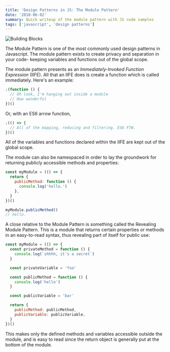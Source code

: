 ```yaml
---
title: 'Design Patterns in JS: The Module Pattern'
date: '2018-06-02'
summary: Quick writeup of the module pattern with JS code samples
tags: ['javascript', 'design patterns']
---
```


![Building Blocks](/static/images/building-blocks.jpg)

The Module Pattern is one of the most commonly used design patterns in Javascript. The module pattern exists to create privacy and separation in your code- keeping variables and functions out of the global scope.

The module pattern presents as an _Immediately-Invoked Function Expression_ (IIFE). All that an IIFE does is create a function which is called immediately. Here's an example:

```js
;(function () {
  // Oh look, I'm hanging out inside a module
  // How wonderful
})()
```

Or, with an ES6 arrow function,

```js
;(() => {
  // All of the mapping, reducing and filtering. ES6 FTW.
})()
```

All of the variables and functions declared within the IIFE are kept out of the global scope.

The module can also be namespaced in order to lay the groundwork for returning publicly accessible methods and properties:

```js
const myModule = (() => {
  return {
    publicMethod: function () {
      console.log('hello.')
    },
  }
})()

myModule.publicMethod()
// hello.
```

A close relative to the Module Pattern is something called the Revealing Module Pattern. This is a module that returns certain properties or methods in an easy-to-read syntax, thus revealing part of itself for public use:

```js
const myModule = (() => {
  const privateMethod = function () {
    console.log(`shhhh, it's a secret`)
  }

  const privateVariable = 'foo'

  const publicMethod = function () {
    console.log('hello')
  }

  const publicVariable = 'bar'

  return {
    publicMethod: publicMethod,
    publicVariable: publicVariable,
  }
})()
```

This makes only the defined methods and variables accessible outside the module, and is easy to read since the return object is generally put at the bottom of the module.

